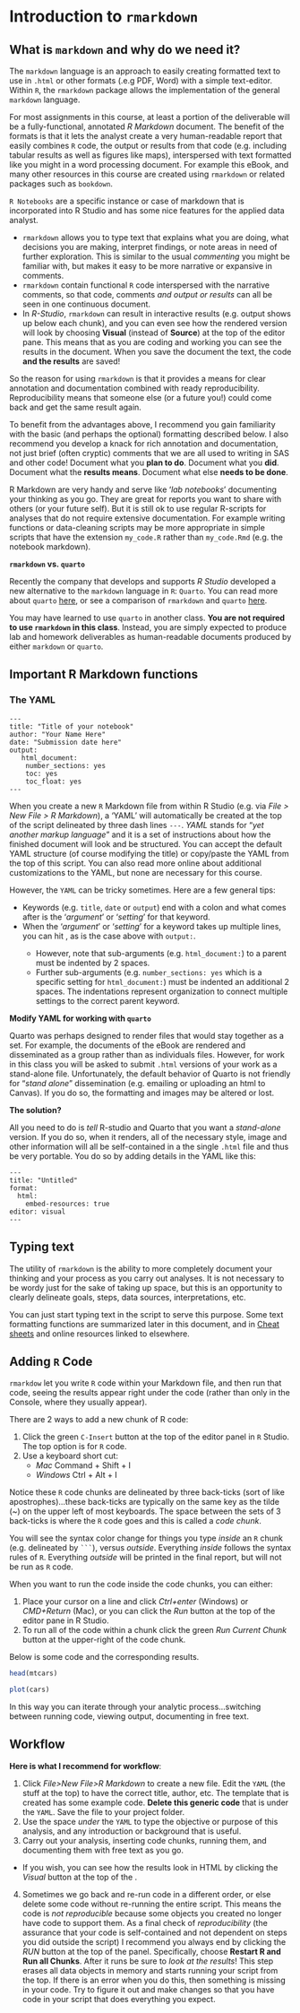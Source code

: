 # Introduction to `rmarkdown`

## What is `markdown` and why do we need it?

The `markdown` language is an approach to easily creating formatted text to use in `.html` or other formats (.e.g PDF, Word) with a simple text-editor. Within `R`, the `rmarkdown` package allows the implementation of the general `markdown` language.

For most assignments in this course, at least a portion of the deliverable will be a fully-functional, annotated *R Markdown* document. The benefit of the formats is that it lets the analyst create a very human-readable report that easily combines `R` code, the output or results from that code (e.g. including tabular results as well as figures like maps), interspersed with text formatted like you might in a word processing document. For example this eBook, and many other resources in this course are created using `rmarkdown` or related packages such as `bookdown`.

`R Notebooks` are a specific instance or case of markdown that is incorporated into R Studio and has some nice features for the applied data analyst.

-   `rmarkdown` allows you to type text that explains what you are doing, what decisions you are making, interpret findings, or note areas in need of further exploration. This is similar to the usual *commenting* you might be familiar with, but makes it easy to be more narrative or expansive in comments.
-   `rmarkdown` contain functional `R` code interspersed with the narrative comments, so that code, comments *and output or results* can all be seen in one continuous document.
-   In *R-Studio*, `rmarkdown` can result in interactive results (e.g. output shows up below each chunk), and you can even see how the rendered version will look by choosing **Visual** (instead of **Source**) at the top of the editor pane. This means that as you are coding and working you can see the results in the document. When you save the document the text, the code **and the results** are saved!

So the reason for using `rmarkdown` is that it provides a means for clear annotation and documentation combined with ready reproducibility. Reproducibility means that someone else (or a future you!) could come back and get the same result again.

To benefit from the advantages above, I recommend you gain familiarity with the basic (and perhaps the optional) formatting described below. I also recommend you develop a knack for rich annotation and documentation, not just brief (often cryptic) comments that we are all used to writing in SAS and other code! Document what you **plan to do**. Document what you **did**. Document what the **results means**. Document what else **needs to be done**.

::: {.rmdtip data-latex="{tip}"}
R Markdown are very handy and serve like '*lab notebooks*' documenting your thinking as you go. They are great for reports you want to share with others (or your future self). But it is still ok to use regular R-scripts for analyses that do not require extensive documentation. For example writing functions or data-cleaning scripts may be more appropriate in simple scripts that have the extension `my_code.R` rather than `my_code.Rmd` (e.g. the notebook markdown).
:::


::: {.rmdtip data-latex="{note}"}
**`rmarkdown` vs. `quarto`**

Recently the company that develops and supports *R Studio* developed a new alternative to the `markdown` language in `R`: `Quarto`.  You can read more about `quarto` [here](https://quarto.org/docs/computations/r.html), or see a comparison of `rmarkdown` and `quarto` [here](https://quarto.org/docs/faq/rmarkdown.html). 

You may have learned to use `quarto` in another class. **You are not required to use `rmarkdown` in this class**. Instead, you are simply expected to produce lab and homework deliverables as human-readable documents produced by either `markdown` or `quarto`.
:::

## Important R Markdown functions

### The YAML

```         
---
title: "Title of your notebook"
author: "Your Name Here"
date: "Submission date here"
output:
   html_document:
    number_sections: yes
    toc: yes
    toc_float: yes
---
```

When you create a new `R` Markdown file from within R Studio (e.g. via *File \> New File \> R Markdown*), a 'YAML' will automatically be created at the top of the script delineated by three dash lines `---`. *YAML* stands for "*yet another markup language*" and it is a set of instructions about how the finished document will look and be structured. You can accept the default YAML structure (of course modifying the title) or copy/paste the YAML from the top of this script. You can also read more online about additional customizations to the YAML, but none are necessary for this course.

However, the `YAML` can be tricky sometimes. Here are a few general tips:

-   Keywords (e.g. `title`, `date` or `output`) end with a colon and what comes after is the '*argument*' or '*setting*' for that keyword.\
-   When the '*argument*' or '*setting*' for a keyword takes up multiple lines, you can hit <Return>, as is the case above with `output:`.
    -   However, note that sub-arguments (e.g. `html_document:`) to a parent must be indented by 2 spaces.
    -   Further sub-arguments (e.g. `number_sections: yes` which is a specific setting for `html_document:`) must be indented an additional 2 spaces. The indentations represent organization to connect multiple settings to the correct parent keyword.
    
    

::: {.rmdtip data-latex="{tip}"}
**Modify YAML for working with `quarto`**

Quarto was perhaps designed to render files that would stay together as a set. For example, the documents of the eBook are rendered and disseminated as a group rather than as individuals files. However, for work in this class you will be asked to submit `.html` versions of your work as a stand-alone file. Unfortunately, the default behavior of Quarto is not friendly for "*stand alone*" dissemination (e.g. emailing or uploading an html to Canvas). If you do so, the formatting and images may be altered or lost.

**The solution?** 

All you need to do is *tell* R-studio and Quarto that you want a *stand-alone* version. If you do so, when it renders, all of the necessary style, image and other information will all be self-contained in a the single `.html` file and thus be very portable. You do so by adding details in the YAML like this:

    
```         
---
title: "Untitled"
format:
  html:
    embed-resources: true
editor: visual
---
```

:::

## Typing text

The utility of `rmarkdown` is the ability to more completely document your thinking and your process as you carry out analyses. It is not necessary to be wordy just for the sake of taking up space, but this is an opportunity to clearly delineate goals, steps, data sources, interpretations, etc.

You can just start typing text in the script to serve this purpose. Some text formatting functions are summarized later in this document, and in [Cheat sheets](https://github.com/rstudio/cheatsheets/raw/master/rmarkdown.pdf) and online resources linked to elsewhere.

## Adding `R` Code

`rmarkdow` let you write `R` code within your Markdown file, and then run that code, seeing the results appear right under the code (rather than only in the Console, where they usually appear).

There are 2 ways to add a new chunk of R code:

1.  Click the green `C-Insert` button at the top of the editor panel in `R` Studio. The top option is for `R` code.\
2.  Use a keyboard short cut:
    -   *Mac* Command + Shift + I
    -   *Windows* Ctrl + Alt + I

Notice these `R` code chunks are delineated by three back-ticks (sort of like apostrophes)...these back-ticks are typically on the same key as the tilde (\~) on the upper left of most keyboards. The space between the sets of 3 back-ticks is where the `R` code goes and this is called a *code chunk*.

::: {.rmdnote data-latex="{note}"}
You will see the syntax color change for things you type *inside* an `R` chunk (e.g. delineated by ```` ``` ````), versus *outside*. Everything *inside* follows the syntax rules of `R`. Everything *outside* will be printed in the final report, but will not be run as `R` code.
:::

When you want to run the code inside the code chunks, you can either:

1.  Place your cursor on a line and click *Ctrl+enter* (Windows) or *CMD+Return* (Mac), or you can click the *Run* button at the top of the editor pane in R Studio.
2.  To run all of the code within a chunk click the green *Run Current Chunk* button at the upper-right of the code chunk.

Below is some code and the corresponding results.

```r
head(mtcars)
```

```r
plot(cars)
```

In this way you can iterate through your analytic process...switching between running code, viewing output, documenting in free text.


## Workflow


**Here is what I recommend for workflow**:

1.  Click *File\>New File\>R Markdown* to create a new file. Edit the `YAML` (the stuff at the top) to have the correct title, author, etc. The template that is created has some example code. **Delete this generic code** that is under the `YAML`. Save the file to your project folder.
2.  Use the space *under* the `YAML` to type the objective or purpose of this analysis, and any introduction or background that is useful.
3.  Carry out your analysis, inserting code chunks, running them, and documenting them with free text as you go.

-   If you wish, you can see how the results look in HTML by clicking the *Visual* button at the top of the .

4.  Sometimes we go back and re-run code in a different order, or else delete some code without re-running the entire script. This means the code is *not reproducible* because some objects you created no longer have code to support them. As a final check of *reproducibility* (the assurance that your code is self-contained and not dependent on steps you did outside the script) I recommend you always end by clicking the *RUN* button at the top of the panel. Specifically, choose **Restart R and Run all Chunks**. After it runs be sure to *look at the results*! This step erases all data objects in memory and starts running your script from the top. If there is an error when you do this, then something is missing in your code. Try to figure it out and make changes so that you have code in your script that does everything you expect.
